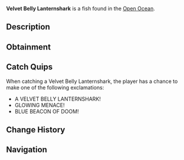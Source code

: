 {{FishInfobox
|image          = Velvet Belly Lanternshark.png
|rarity         = Legendary
|sea            = Second Sea
|location       = [[Open Ocean]]
|sublocation    = 
|sources        = Fishing Rod
|radar_location = 
|prog_speed     = -40
|xp             = 660
|weather        = Foggy
|time           = Night
|season         = Winter
|bait           = Crystal Bananas
|base_weight    = 150
|base_value     = 1320
|weight_range   = 90
|base_chance    = 28
|base_resil     = 26
}}
'''Velvet Belly Lanternshark''' is a {{Rarity|Legendary}} fish found in the [[Open Ocean]].

== Description ==
{{Description|A somewhat blue shark with light blue fins, glowing softly in the depths.|Bestiary Entry}}

== Obtainment ==
{{Description|It shines where the night swallows the sea.|Bestiary Hint}}
{{Fish Availability|
Apex Fish Hunt/Apex Leviathan
Open Ocean
Open Ocean/Sea Leviathan
|top_rods      = 
Steady Rod\81747.03\120148.75;
Frostfire Rod\76357.26\117558.46;
Krampus's Rod\65613.91\148121.35;
Magma Rod\63055.59\150498.78;
Free Spirit Rod\57566.99\119870.35;
Fast Rod\43180.44\154802.04;
Resourceful Rod\44008.75\152158.94;
Astralhook Rod\51671.14\145187.18;
Candy Cane Rod\43879.54\140229.78;
Buddy Bond Rod\33488.66\134381.94;
Trident Rod\43883.44\81731.47;
Verdant Shear Rod\40676.31\124180.74;
Blazebringer Rod\38869.31\105588.5;
No-Life Rod\29984.84\69713.32;
Ethereal Prism Rod\26948.95\72412.92;
Seraphic Rod\26720.19\71698.07;
Rod Of The Exalted One\25136.47\67786.93;
Rod Of The Forgotten Fang\25112.78\67297.95;
Challenger's Rod\24926.8\66165.63;
Rod Of The Depths\24477.13\65334.15;
Volcanic Rod\23751.83\62736.61;
Depthseeker Rod\23740.79\61919.27;
Zeus Rod\23609.74\62361.31;
Avalanche Rod\23474.18\61077.7
|recommended   = Free Spirit Rod
}}

== Catch Quips ==
When catching a Velvet Belly Lanternshark, the player has a chance to make one of the following exclamations:
* A VELVET BELLY LANTERNSHARK!
* GLOWING MENACE!
* BLUE BEACON OF DOOM!

== Change History ==
{{Change History|{{subst:Current Version}}}}

== Navigation ==
{{Fish Navbox|Open Ocean}}